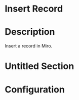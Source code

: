﻿# Insert Record

# Description

Insert a record in Miro.

# Untitled Section

# Configuration
